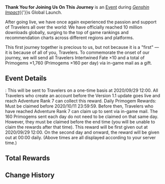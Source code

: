 {{Event
|name              = Thank You for Joining Us On This Journey
|image             = Thank You for Joining Us On This Journey.png
|type              = Mail
|type2             = Celebration
|time_known        = yes
|time_start        = 2020-09-29 12:00:00
|time_end          = 2020-11-11 06:00:00
|time_end_offset   = GMT+8
|link              = https://genshin.hoyoverse.com/en/news/detail/5802
}}
'''Thank You for Joining Us On This Journey''' is an [[Event]] during ''[[Genshin Impact]]''{{'}}s Global Launch.

After going live, we have once again experienced the passion and support of Travelers all over the world:
We have officially reached 10 million downloads globally, surging to the top of game rankings and recommendation charts across different regions and platforms.

This first journey together is precious to us, but not because it is a "first" &mdash; it is because of all of you, Travelers. To commemorate the onset of our journey, we will send all Travelers Intertwined Fate ×10 and a total of Primogems ×1,760 (Primogems ×160 per day) via in-game mail as a gift.

==Event Details==
{{Item|Intertwined Fate|20|x=10}}: This will be sent to Travelers on a one-time basis at 2020/09/29 12:00. All Travelers who create an account before the Version 1.1 update goes live and reach Adventure Rank 7 can collect this reward.
Daily Primogem Rewards: Must be claimed before 2020/10/11 23:59:59. Before then, Travelers who have reached Adventure Rank 7 can claim up to {{Item|Primogem|20|x=1,760}} sent via in-game mail. The 160 Primogems sent each day do not need to be claimed on that same day. However, they must be claimed before the end time (you will be unable to claim the rewards after that time). This reward will be first given out at 2020/09/29 12:00. On the second day and onward, the reward will be given out at 00:00 daily.
(Above times are all displayed according to your server time.)

==Total Rewards==
{{Event Rewards
|Intertwined Fate = 10
|Primogem = 1,760
|sort = Intertwined Fate,Primogem
}}

==Change History==
{{Change History|1.0}}